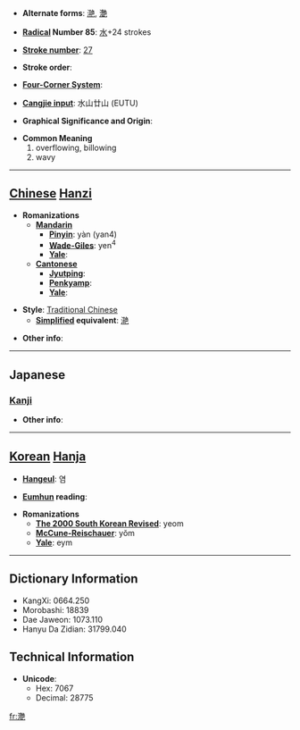 * '''Alternate forms''': [[滟]], [[灔]]

* '''[[Wiktionary:Chinese radical index| Radical]] Number 85''': [[Wiktionary:Chinese radical index 水|水]]+24 strokes

* '''[[Wiktionary:Chinese total strokes index|Stroke number]]''': [[Wiktionary:Chinese total strokes index 27|27]]

* '''Stroke order''': 

* '''[[Wiktionary:Chinese four corner index|Four-Corner System]]''': 

* '''[[Wiktionary:Chinese Cangjie index|Cangjie input]]''': 水山廿山 (EUTU)

* '''Graphical Significance and Origin''': 

* '''Common Meaning'''
*#overflowing, billowing
*# wavy


----

== [[Chinese]] [[Hanzi]] ==

* '''Romanizations'''
** '''[[Mandarin]]'''
*** '''[[Pinyin]]''': yàn (yan4)
*** '''[[Wade-Giles]]''': yen<sup>4</sup>
*** '''[[Yale]]''': 
** '''[[Cantonese]]'''
*** '''[[Jyutping]]''':
*** '''[[Penkyamp]]''': 
*** '''[[Yale]]''': 

* '''Style''': [[Traditional Chinese]] 
** '''[[Simplified Chinese|Simplified]] equivalent''': [[滟]]

* '''Other info''': 

----

==Japanese==
===[[Kanji]]===
{{kanji|on readings=[[えん]] (en)|kun readings=[[なみ]] (nami)}}

* '''Other info''':  

----

== [[Korean]] [[Hanja]] ==

* '''[[Hangeul]]''': 염

* '''[[Eumhun]] reading''': 

* '''Romanizations'''
** '''[[The 2000 South Korean Revised Romanization|The 2000 South Korean Revised]]''': yeom
** '''[[McCune-Reischauer]]''': yŏm
** '''[[Yale]]''': eym

----

== Dictionary Information ==

* KangXi: 0664.250
* Morobashi: 18839
* Dae Jaweon: 1073.110
* Hanyu Da Zidian: 31799.040

== Technical Information ==

* '''Unicode''':
** Hex: 7067
** Decimal: 28775

[[fr:灧]]